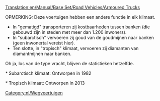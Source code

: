 [[Translation:en/Manual/Base Set/Road Vehicles/Armoured Trucks]]

OPMERKING: Deze voertuigen hebben een andere functie in elk klimaat.
*In "gematigd" transporteren zij kostbaarheden tussen banken (die gebouwd zijn in steden met meer dan 1.200 inwoners).
*In "subarctisch" vervoeren zij goud van de goudmijnen naar banken (geen inwonertal vereist hier).
*Ten slotte, in "tropisch" klimaat, vervoeren zij diamanten van diamantmijnen naar banken.
Oh ja, los van de type vracht, blijven de statistieken hetzelfde.

{{nl/Wegvoertuig|name     = Balogh Gepantserde truck
  |img      = Balogh_Armoured_Truck.png
  |price    = £5.945 (€11.890) 
  |speed    = 30 mph (48 km/h)
  |annual   = £421 (€842)
  |designed = 1936
  |life     = 15
  |capacity = 12 zakken kostbaarheden/goud/diamanten
}}

{{nl/Wegvoertuig|name     = Uhl Gepantserde truck
  |img      = Uhl_Armoured_Truck.png
  |price    = £6.970 (€13.940)
  |speed    = 55 mph (88 km/h)
  |annual   = £787 (€1.574)
  |designed = 1981*
  |life     = 15
  |capacity = 15 zakken kostbaarheden/goud/diamanten
}}
''*'' Subarctisch klimaat: Ontworpen in 1982

{{nl/Wegvoertuig|name     = Foster Gepantserde truck
  |img      = Foster_Armoured_Truck.png
  |price    = £7.380 (€14.760) 
  |speed    = 70 mph (112 km/h)
  |annual   = £1.125 (€2.250)
  |designed = 2012*
  |life     = 15
  |capacity = 16 zakken kostbaarheden/goud/diamanten
}}
''*'' Tropisch klimaat: Ontworpen in 2013

[[Category:nl/Wegvoertuigen]]